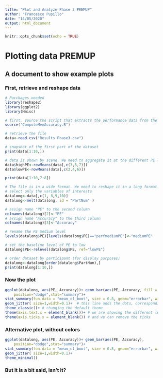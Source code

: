 ```yaml
---
title: "Plot and Analyze Phase 3 PREMUP"
author: "Francesco Pupillo"
date: "14/05/2020"
output: html_document
---
```


```r
knitr::opts_chunk$set(echo = TRUE)
```

# Plotting data PREMUP
## A document to show example plots

### First, retrieve and reshape data

```r
# Pacckages needed
library(reshape2)
library(ggplot2)
library(Hmisc)

# first, source the script that extracts the performance data from the raw data
source("ComputeMemAccuracy.R")

# retrieve the file
data<-read.csv("Results Phase3.csv")

# snapshot of the first part of the dataset
print(data[1:10,])

# data is shown by scene. We need to aggregate it at the different PE levels
data$highPE<-rowMeans(data[,c(3,5,7)])
data$lowPE<-rowMeans(data[,c(2,4,6)])

print(data[1:10,7:8])

# The file is in a wide format. We need to reshape it in a long format
# select only the variables of interests
datalong<-data[,c(1, 8,9,10)]
datalong<-melt(datalong, id = "PartNum" )

# assign name "PE" to the second column
colnames(datalong)[2]<-"PE"
# assign name "Accuracy" to the third column
colnames(datalong)[3]<-"Accuracy"

# rename the PE medium level
levels(datalong$PE)[levels(datalong$PE)=="perfmediumPE"]<-"mediumPE"

# set the baseline level of PE to low
datalong$PE<-relevel(datalong$PE, ref="lowPE")

# order dataset by participant (for display purposes)
datalong<-datalong[order(datalong$PartNum),]
print(datalong[1:10,])


```

### Now the plot


```r
ggplot(datalong, aes(PE, Accuracy))+ geom_bar(aes(PE, Accuracy, fill = PE),
    position="dodge",stat="summary")+
stat_summary(fun.data = "mean_cl_boot", size = 0.8, geom="errorbar", width=0.2 )+ # this line adds error bars
geom_jitter( size=1,width=0.1)+  # this line adds the dots, corresponding to each participant                                                 
theme_classic()+ # changing the default theme
theme(axis.text.x = element_blank())+ # we are showing the different levels through the colors, so we can avoid naming the bars
theme(axis.ticks.x = element_blank()) # and we can remove the ticks
```

### Alternative plot, without colors
```r
ggplot(datalong, aes(PE, Accuracy))+ geom_bar(aes(PE, Accuracy),
    position="dodge",stat="summary")+
stat_summary(fun.data = "mean_cl_boot", size = 0.8, geom="errorbar", width=0.2 )+ 
geom_jitter( size=1,width=0.1)+                                                
theme_minimal()

```

### But it is a bit said, isn't it?